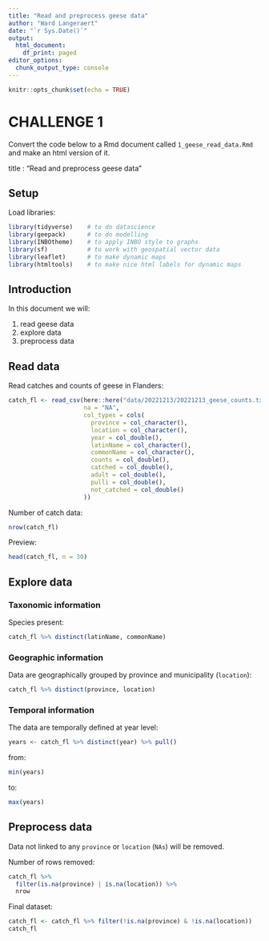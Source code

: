 ```yaml
---
title: "Read and preprocess geese data"
author: "Ward Langeraert"
date: "`r Sys.Date()`"
output:
  html_document:
    df_print: paged
editor_options: 
  chunk_output_type: console
---
```


```r
knitr::opts_chunk$set(echo = TRUE)
```

# CHALLENGE 1

Convert the code below to a Rmd document called `1_geese_read_data.Rmd` and make an html version of it.  
  
title : "Read and preprocess geese data"


## Setup

Load libraries:

```r
library(tidyverse)    # to do datascience
library(geepack)      # to do modelling
library(INBOtheme)    # to apply INBO style to graphs
library(sf)           # to work with geospatial vector data
library(leaflet)      # to make dynamic maps
library(htmltools)    # to make nice html labels for dynamic maps
```

## Introduction

In this document we will:

1. read geese data
2. explore data
3. preprocess data

## Read data

Read catches and counts of geese in Flanders:

```r
catch_fl <- read_csv(here::here("data/20221213/20221213_geese_counts.txt"),
                     na = "NA",
                     col_types = cols(
                       province = col_character(),
                       location = col_character(),
                       year = col_double(),
                       latinName = col_character(),
                       commonName = col_character(),
                       counts = col_double(),
                       catched = col_double(),
                       adult = col_double(),
                       pulli = col_double(),
                       not_catched = col_double()
                     ))
```


Number of catch data:

```r
nrow(catch_fl)
```

Preview:

```r
head(catch_fl, n = 30)
```


## Explore data

### Taxonomic information

Species present:

```r
catch_fl %>% distinct(latinName, commonName)
```


### Geographic information

Data are geographically grouped by province and municipality (`location`):

```r
catch_fl %>% distinct(province, location)
```



### Temporal information

The data are temporally defined at year level:

```r
years <- catch_fl %>% distinct(year) %>% pull()
```

from:

```r
min(years)
```

to:

```r
max(years)
```


## Preprocess data

Data not linked to any `province` or `location` (`NAs`) will be removed.  
  
Number of rows removed:

```r
catch_fl %>%
  filter(is.na(province) | is.na(location)) %>%
  nrow
```

Final dataset:

```r
catch_fl <- catch_fl %>% filter(!is.na(province) & !is.na(location))
catch_fl
```
